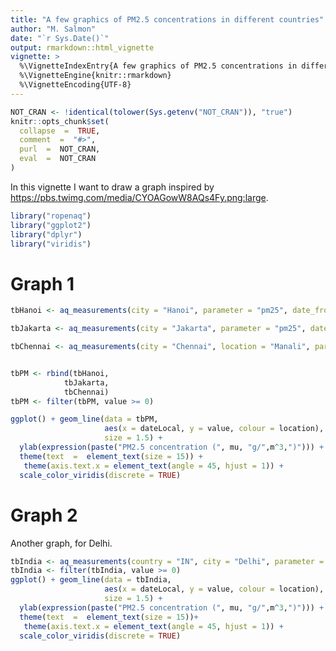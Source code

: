 ```yaml
---
title: "A few graphics of PM2.5 concentrations in different countries"
author: "M. Salmon"
date: "`r Sys.Date()`"
output: rmarkdown::html_vignette
vignette: >
  %\VignetteIndexEntry{A few graphics of PM2.5 concentrations in different countries}
  %\VignetteEngine{knitr::rmarkdown}
  %\VignetteEncoding{UTF-8}
---
```


```r
NOT_CRAN <- !identical(tolower(Sys.getenv("NOT_CRAN")), "true")
knitr::opts_chunk$set(
  collapse  =  TRUE,
  comment  =  "#>",
  purl  =  NOT_CRAN,
  eval  =  NOT_CRAN
)
```

In this vignette I want to draw a graph inspired by <https://pbs.twimg.com/media/CYOAGowW8AQs4Fy.png:large>.

```r
library("ropenaq")
library("ggplot2")
library("dplyr")
library("viridis")

```
# Graph 1

```r
tbHanoi <- aq_measurements(city = "Hanoi", parameter = "pm25", date_from = as.character(Sys.Date()-1), limit = 1000)

tbJakarta <- aq_measurements(city = "Jakarta", parameter = "pm25", date_from = as.character(Sys.Date()-1), limit = 1000)

tbChennai <- aq_measurements(city = "Chennai", location = "Manali", parameter = "pm25", date_from = as.character(Sys.Date()-1), limit = 1000)


tbPM <- rbind(tbHanoi,
            tbJakarta,
            tbChennai)
tbPM <- filter(tbPM, value >= 0)

ggplot() + geom_line(data = tbPM,
                     aes(x = dateLocal, y = value, colour = location),
                     size = 1.5) +
  ylab(expression(paste("PM2.5 concentration (", mu, "g/",m^3,")"))) +
  theme(text  =  element_text(size = 15)) +
   theme(axis.text.x = element_text(angle = 45, hjust = 1)) +
  scale_color_viridis(discrete = TRUE)

```

# Graph 2

Another graph, for Delhi.

```r
tbIndia <- aq_measurements(country = "IN", city = "Delhi", parameter = "pm25", date_from = as.character(Sys.Date()-1), limit = 1000)
tbIndia <- filter(tbIndia, value >= 0)
ggplot() + geom_line(data = tbIndia,
                     aes(x = dateLocal, y = value, colour = location),
                     size = 1.5) +
  ylab(expression(paste("PM2.5 concentration (", mu, "g/",m^3,")"))) +
  theme(text  =  element_text(size = 15))+
   theme(axis.text.x = element_text(angle = 45, hjust = 1)) +
  scale_color_viridis(discrete = TRUE)
```
